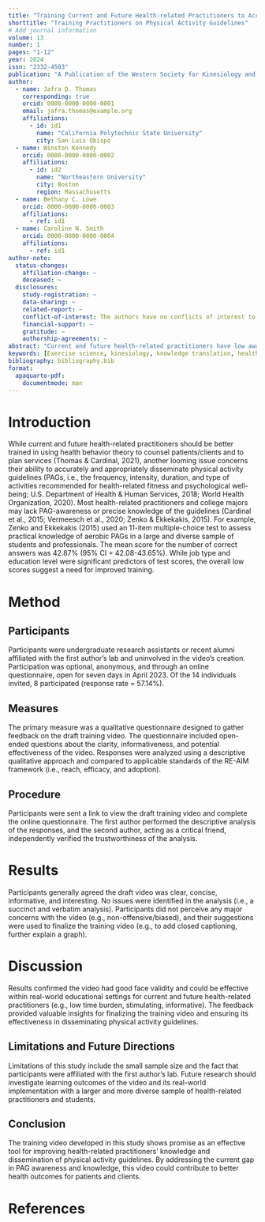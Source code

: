 ```yaml
---
title: "Training Current and Future Health-related Practitioners to Accurately and Appropriately Disseminate Physical Activity Guidelines"
shorttitle: "Training Practitioners on Physical Activity Guidelines"
# Add journal information
volume: 13
number: 1
pages: "1-12"
year: 2024
issn: "2332-4503"
publication: "A Publication of the Western Society for Kinesiology and Wellness"
author:
  - name: Jafra D. Thomas
    corresponding: true
    orcid: 0000-0000-0000-0001
    email: jafra.thomas@example.org
    affiliations:
      - id: id1
        name: "California Polytechnic State University"
        city: San Luis Obispo
  - name: Winston Kennedy
    orcid: 0000-0000-0000-0002
    affiliations:
      - id: id2
        name: "Northeastern University"
        city: Boston
        region: Massachusetts
  - name: Bethany C. Lowe
    orcid: 0000-0000-0000-0003
    affiliations:
      - ref: id1
  - name: Caroline N. Smith
    orcid: 0000-0000-0000-0004
    affiliations:
      - ref: id1
author-note:
  status-changes: 
    affiliation-change: ~
    deceased: ~
  disclosures:
    study-registration: ~
    data-sharing: ~
    related-report: ~
    conflict-of-interest: The authors have no conflicts of interest to disclose.
    financial-support: ~
    gratitude: ~
    authorship-agreements: ~
abstract: "Current and future health-related practitioners have low awareness of physical activity guidelines (PAGs) for general and clinical populations. The purpose of the present study was to critically appraise the quality of one 2021 draft training video, which was designed to help current and future health related practitioners give advice consistent with general adult PAGs. A descriptive qualitative analysis was performed on open-ended responses provided by undergraduate research assistants (or recent alumni) affiliated with the first author's lab and uninvolved in the video's creation. Participation was optional, anonymous, and through an online questionnaire, open for seven days in April 2023 (14 invited, 8 participated, response rate = 57.14%). Participant feedback was compared to applicable standards of the RE-AIM framework (i.e., reach, efficacy, and adoption). Face validity and other quality measures were determined through qualitative analysis. The first author performed the descriptive analysis, and the second author, acting as a critical friend, independently verified the trustworthiness of the analysis. No issues were identified (i.e., a succinct and verbatim analysis). Participants generally agreed the draft video was clear, concise, informative, and interesting. Participants did not perceive any major concerns with the video (e.g., non-offensive/biased), and their suggestions were used to finalize the training video (e.g., to add closed captioning, further explain a graph). Results confirmed the video had good face validity and could be effective within real-world educational settings for current and future health-related practitioners (e.g., low time burden, stimulating, informative). Future research should investigate learning outcomes of the video and its real-world implementation."
keywords: [Exercise science, kinesiology, knowledge translation, health communication, physical activity promotion guidelines, RE-AIM]
bibliography: bibliography.bib
format:
  apaquarto-pdf:
    documentmode: man
---
```


# Introduction

While current and future health-related practitioners should be better trained in using health behavior theory to counsel patients/clients and to plan services (Thomas & Cardinal, 2021), another looming issue concerns their ability to accurately and appropriately disseminate physical activity guidelines (PAGs, i.e., the frequency, intensity, duration, and type of activities recommended for health-related fitness and psychological well-being; U.S. Department of Health & Human Services, 2018; World Health Organization, 2020). Most health-related practitioners and college majors may lack PAG-awareness or precise knowledge of the guidelines (Cardinal et al., 2015; Vermeesch et al., 2020; Zenko & Ekkekakis, 2015). For example, Zenko and Ekkekakis (2015) used an 11-item multiple-choice test to assess practical knowledge of aerobic PAGs in a large and diverse sample of students and professionals. The mean score for the number of correct answers was 42.87% (95% CI = 42.08-43.65%). While job type and education level were significant predictors of test scores, the overall low scores suggest a need for improved training.

# Method

## Participants

Participants were undergraduate research assistants or recent alumni affiliated with the first author's lab and uninvolved in the video's creation. Participation was optional, anonymous, and through an online questionnaire, open for seven days in April 2023. Of the 14 individuals invited, 8 participated (response rate = 57.14%).

## Measures

The primary measure was a qualitative questionnaire designed to gather feedback on the draft training video. The questionnaire included open-ended questions about the clarity, informativeness, and potential effectiveness of the video. Responses were analyzed using a descriptive qualitative approach and compared to applicable standards of the RE-AIM framework (i.e., reach, efficacy, and adoption).

## Procedure

Participants were sent a link to view the draft training video and complete the online questionnaire. The first author performed the descriptive analysis of the responses, and the second author, acting as a critical friend, independently verified the trustworthiness of the analysis.

# Results

Participants generally agreed the draft video was clear, concise, informative, and interesting. No issues were identified in the analysis (i.e., a succinct and verbatim analysis). Participants did not perceive any major concerns with the video (e.g., non-offensive/biased), and their suggestions were used to finalize the training video (e.g., to add closed captioning, further explain a graph).

# Discussion

Results confirmed the video had good face validity and could be effective within real-world educational settings for current and future health-related practitioners (e.g., low time burden, stimulating, informative). The feedback provided valuable insights for finalizing the training video and ensuring its effectiveness in disseminating physical activity guidelines.

## Limitations and Future Directions

Limitations of this study include the small sample size and the fact that participants were affiliated with the first author's lab. Future research should investigate learning outcomes of the video and its real-world implementation with a larger and more diverse sample of health-related practitioners and students.

## Conclusion

The training video developed in this study shows promise as an effective tool for improving health-related practitioners' knowledge and dissemination of physical activity guidelines. By addressing the current gap in PAG awareness and knowledge, this video could contribute to better health outcomes for patients and clients.

# References

<!-- References will auto-populate in the refs div below -->

::: {#refs}
:::